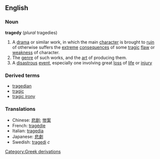 ==English==
===Noun===
'''tragedy''' (''plural'' tragedies)
{{wikipedia}}
#A [[drama]] or similar work, in which the main [[character]] is brought to [[ruin]] of otherwise suffers the [[extreme]] [[consequence]]s of some [[tragic]] [[flaw]] or [[weakness]] of character.
#The [[genre]] of such works, and the [[art]] of producing them.
#A [[disastrous]] [[event]], especially one involving great [[loss]] of [[life]] or [[injury]]

===Derived terms===
*[[tragedian]]
*[[tragic]]
*[[tragic irony]]

===Translations===
*Chinese: [[悲剧]]; [[惨案]]
*French: [[tragédie]]
*Italian: [[tragedia]]
*Japanese: [[悲劇]]
*Swedish: [[tragedi]] ''c''
[[Category:Greek derivations]]